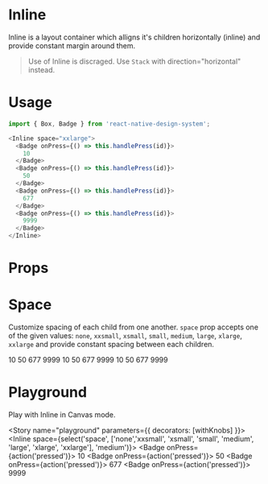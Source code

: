 
<Meta title="Inline" component={Inline} />

# Inline
Inline is a layout container which alligns it's children horizontally (inline) and provide constant margin around them.

> Use of Inline is discraged. Use `Stack` with direction="horizontal" instead.

# Usage
```js
import { Box, Badge } from 'react-native-design-system';

<Inline space="xxlarge">
  <Badge onPress={() => this.handlePress(id)}>
    10
  </Badge>
  <Badge onPress={() => this.handlePress(id)}>
    50
  </Badge>
  <Badge onPress={() => this.handlePress(id)}>
    677
  </Badge>
  <Badge onPress={() => this.handlePress(id)}>
    9999
  </Badge>
</Inline>
```

# Props
<Props of={Inline} />

# Space
Customize spacing of each child from one another. `space` prop accepts one of the given values: `none`, `xxsmall`, `xsmall`, `small`, `medium`, `large`, `xlarge`, `xxlarge` and provide constant spacing between each children.

<Preview>
  <Story name="space">
    <Stack>
      <Inline space="none">
        <Badge onPress={action('pressed')}>
          10
        </Badge>
        <Badge onPress={action('pressed')}>
          50
        </Badge>
        <Badge onPress={action('pressed')}>
          677
        </Badge>
        <Badge onPress={action('pressed')}>
          9999
        </Badge>
      </Inline>
      <Inline space="medium">
        <Badge onPress={action('pressed')}>
          10
        </Badge>
        <Badge onPress={action('pressed')}>
          50
        </Badge>
        <Badge onPress={action('pressed')}>
          677
        </Badge>
        <Badge onPress={action('pressed')}>
          9999
        </Badge>
      </Inline>
      <Inline space="xxlarge">
        <Badge onPress={action('pressed')}>
          10
        </Badge>
        <Badge onPress={action('pressed')}>
          50
        </Badge>
        <Badge onPress={action('pressed')}>
          677
        </Badge>
        <Badge onPress={action('pressed')}>
          9999
        </Badge>
      </Inline>
    </Stack>
  </Story>
</Preview>

# Playground
Play with Inline in Canvas mode.

<Story name="playground" parameters={{ decorators: [withKnobs] }}>
 <Inline
  space={select('space', ['none','xxsmall', 'xsmall', 'small', 'medium', 'large', 'xlarge', 'xxlarge'], 'medium')}>
    <Badge onPress={action('pressed')}>
      10
    </Badge>
    <Badge onPress={action('pressed')}>
      50
    </Badge>
    <Badge onPress={action('pressed')}>
      677
    </Badge>
    <Badge onPress={action('pressed')}>
      9999
    </Badge> 
  </Inline>
</Story>